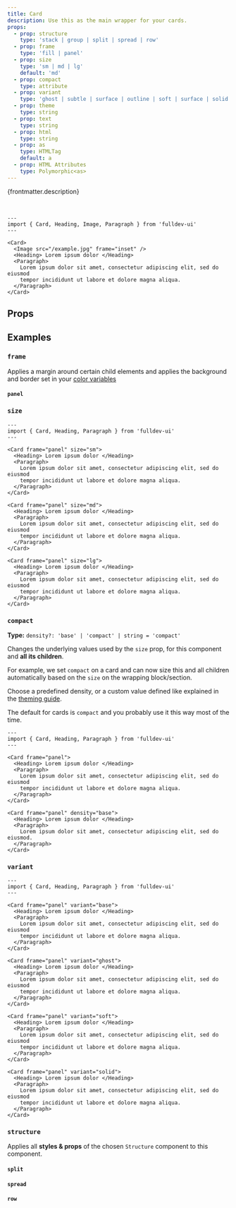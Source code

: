 ```yaml
---
title: Card
description: Use this as the main wrapper for your cards.
props:
  - prop: structure
    type: 'stack | group | split | spread | row'
  - prop: frame
    type: 'fill | panel'
  - prop: size
    type: 'sm | md | lg'
    default: 'md'
  - prop: compact
    type: attribute
  - prop: variant
    type: 'ghost | subtle | surface | outline | soft | surface | solid'
  - prop: theme
    type: string
  - prop: text
    type: string
  - prop: html
    type: string
  - prop: as
    type: HTMLTag
    default: a
  - prop: HTML Attributes
    type: Polymorphic<as>
---
```





{frontmatter.description}

<br />

```astro live
---
import { Card, Heading, Image, Paragraph } from 'fulldev-ui'
---

<Card>
  <Image src="/example.jpg" frame="inset" />
  <Heading> Lorem ipsum dolor </Heading>
  <Paragraph>
    Lorem ipsum dolor sit amet, consectetur adipiscing elit, sed do eiusmod
    tempor incididunt ut labore et dolore magna aliqua.
  </Paragraph>
</Card>
```

## Props

<PropsTable props={frontmatter.props} />

## Examples

### `frame`

Applies a margin around certain child elements and applies the background and border set in your [color variables](/overview/theming)

#### `panel`

<PanelProp />

### `size`

<SizeProp />

```astro live
---
import { Card, Heading, Paragraph } from 'fulldev-ui'
---

<Card frame="panel" size="sm">
  <Heading> Lorem ipsum dolor </Heading>
  <Paragraph>
    Lorem ipsum dolor sit amet, consectetur adipiscing elit, sed do eiusmod
    tempor incididunt ut labore et dolore magna aliqua.
  </Paragraph>
</Card>

<Card frame="panel" size="md">
  <Heading> Lorem ipsum dolor </Heading>
  <Paragraph>
    Lorem ipsum dolor sit amet, consectetur adipiscing elit, sed do eiusmod
    tempor incididunt ut labore et dolore magna aliqua.
  </Paragraph>
</Card>

<Card frame="panel" size="lg">
  <Heading> Lorem ipsum dolor </Heading>
  <Paragraph>
    Lorem ipsum dolor sit amet, consectetur adipiscing elit, sed do eiusmod
    tempor incididunt ut labore et dolore magna aliqua.
  </Paragraph>
</Card>
```

### `compact`

**Type:** `density?: 'base' | 'compact' | string = 'compact'`

Changes the underlying values used by the `size` prop, for this component and **all its children**.

For example, we set `compact` on a card and can now size this and all children automatically based on the `size` on the wrapping block/section.

Choose a predefined density, or a custom value defined like explained in the [theming guide](/overview/theming).

The default for cards is `compact` and you probably use it this way most of the time.

```astro live
---
import { Card, Heading, Paragraph } from 'fulldev-ui'
---

<Card frame="panel">
  <Heading> Lorem ipsum dolor </Heading>
  <Paragraph>
    Lorem ipsum dolor sit amet, consectetur adipiscing elit, sed do eiusmod
    tempor incididunt ut labore et dolore magna aliqua.
  </Paragraph>
</Card>

<Card frame="panel" density="base">
  <Heading> Lorem ipsum dolor </Heading>
  <Paragraph>
    Lorem ipsum dolor sit amet, consectetur adipiscing elit, sed do eiusmod.
  </Paragraph>
</Card>
```

### `variant`

```astro live
---
import { Card, Heading, Paragraph } from 'fulldev-ui'
---

<Card frame="panel" variant="base">
  <Heading> Lorem ipsum dolor </Heading>
  <Paragraph>
    Lorem ipsum dolor sit amet, consectetur adipiscing elit, sed do eiusmod
    tempor incididunt ut labore et dolore magna aliqua.
  </Paragraph>
</Card>

<Card frame="panel" variant="ghost">
  <Heading> Lorem ipsum dolor </Heading>
  <Paragraph>
    Lorem ipsum dolor sit amet, consectetur adipiscing elit, sed do eiusmod
    tempor incididunt ut labore et dolore magna aliqua.
  </Paragraph>
</Card>

<Card frame="panel" variant="soft">
  <Heading> Lorem ipsum dolor </Heading>
  <Paragraph>
    Lorem ipsum dolor sit amet, consectetur adipiscing elit, sed do eiusmod
    tempor incididunt ut labore et dolore magna aliqua.
  </Paragraph>
</Card>

<Card frame="panel" variant="solid">
  <Heading> Lorem ipsum dolor </Heading>
  <Paragraph>
    Lorem ipsum dolor sit amet, consectetur adipiscing elit, sed do eiusmod
    tempor incididunt ut labore et dolore magna aliqua.
  </Paragraph>
</Card>
```

### `structure`

Applies all **styles & props** of the chosen `Structure` component to this component.

#### `split`

<SplitProp />

#### `spread`

<SpreadProp />

#### `row`

<RowProp />
